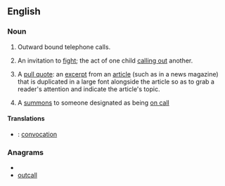 ==English==

===Noun===
{{en-noun}}

# {{communications}} Outward bound telephone calls.
# {{slang}} An invitation to [[fight]]; the act of one child [[calling out]] another.
# {{typography|graphic layout}} A [[pull quote]]: an [[excerpt]] from an [[article]] (such as in a news magazine) that is duplicated in a large font alongside the article so as to grab a reader's attention and indicate the article's topic.
# A [[summons]] to someone designated as being [[on call]]

====Translations====
{{trans-top|outward bound telephone calls}}
{{trans-mid}}
{{trans-bottom}}

{{trans-top|''(slang)'' an invitation to fight}}
{{trans-mid}}
{{trans-bottom}}

{{checktrans-top}}
* {{ttbc|fr}}: [[convocation]] {{f}}
{{trans-bottom}}

===Anagrams===
* {{alphagram|acllotu}}
* [[outcall#English|outcall]]